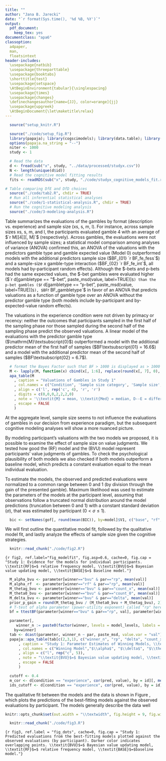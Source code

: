 ```yaml
---
title: ""
author: "Jana B. Jarecki"
date: "`r format(Sys.time(), '%d %B, %Y')`"
output:
  pdf_document:
    keep_tex: yes
documentclass: "apa6"
classoption:
  a4paper,
  man,
  floatsintext
header-includes:
  \usepackage{natbib}
  \usepackage{threeparttable}
  \usepackage{booktabs}
  \shorttitle{test}
  \usepackage{setspace}
  \AtBeginEnvironment{tabular}{\singlespacing}
  \usepackage{times}
  \usepackage{changes}
  \definechangesauthor[name={JJ}, color=orange]{jj}
  \usepackage{upgreek}
  \AtBeginDocument{\let\maketitle\relax}
---
```


```r
  source("setup_knitr.R")
```

```r
  source("./code/setup_fig.R")
  library(papaja); library(cogscimodels); library(data.table); library(BayesFactor); library(brms)
  options(papaja.na_string = "--")
  niter <- 1000
  study <- 1
```

```r
  # Read the data
  d <- fread(sub("x", study, "../data/processed/studyx.csv"))
  N <- length(unique(d$id))
  # Read the cognitive model fitting results
  fits <- readRDS(sub("x", study, "./code/studyx_cognitive_models_fit.rds"))  
```

```r
# Table comparing DfE and DfD choices
  source("./code/tab2.R", chdir = TRUE)
  # Run all inferential statistical analyses  
  source("./code/1-statistical-analysis.R", chdir = TRUE)
  # Run the cognitive modeling analysis
  source("./code/3-modeling-analysis.R")
```

\subsubsection{Evaluations of gambles and sample sizes}
Table \ref{tab:means_study1} summarizes the evaluations of the gambles by format (description vs. experience) and sample size (xs, s, m, l). For instance, across sample sizes xs, s, m, and l, the participants evaluated gamble 4 with an average of $`r M[[4]][, M]`$ (respectively). Across gambles, the evaluations were not influenced by sample sizes; a statistical model comparison among analyses of variance (ANOVA) confirmed this, an ANOVA of the valuations with the predictors gamble type and gamble expected value (Model 0) outperformed models with the additional predictors sample size ($BF_{01} `r BF_fe_fess`$) and a sample-size x gamble-type interaction ($BF_{02} `r BF_fe_int`$, all models had by-participant random effects). Although the \$-bets and p-bets had the same expected values, the \$-bet gambles  were evaluated higher ($`r d[gambletype == "$-bet", paste_msd(value, label=TRUE)]`$) than the p-bet gambles ($`r d[gambletype == "p-bet", paste_msd(value, label=TRUE)]`$), $BF `r BF_gambletype`$ in favor of an ANOVA that predicts valuations as a function of gamble type  over an ANOVA without the predictor gamble type (both models include by-participant and by-expected-value random effects).


The valuations in the experience condition were not driven by primacy or recency: neither the outcomes that participants sampled in the first half of the sampling phase nor those sampled during the second half of the sampling phase predict the observed valuations. A linear model of the evaluations with the predictor gamble type ($\mathrm{M}\textsubscript{0}$) outperformed a model with the additional predictor mean of the first half of samples ($BF\textsubscript{01} = 16.6$) and a model with the additional predictor mean of the second half of samples ($BF\textsubscript{02} = 6.7$).


\added[id=jj]{\textit{Description versus experience. }
Participants' valuations from description and experience differed for most of the gambles and sample sizes (Table \ref{tab:means_study1}, rightmost column). The \$-bets were evaluated higher based on experience ($`r dd$V1[1]`$) compared to description ($`r dd$V1[3]`$). By contrast p-bets were evaluated lower on the basis of experience ($`r dd$V1[2]`$) compared to description ($`r dd$V1[4]`$), $BF `r BF_cond_gambletype`$ in favor of an ANOVA including a gamble-type x condition interaction over a model with only the main effects. Thus, we found a D--E gap that differs from the classic D--E gap observed in choice paradigms. In Study 1, participants valued gambles as if they overweighted rare events from description \textit{and} experience. This effect was even stronger when participants made valuations from experience.}


```r
  # format the Bayes Factor such that BF > 1000 is displayed as > 1000
  M <- lapply(M, function(x) cbind(x[, 1:6], replace(round(x[, 7], 0), round(x[, 7], 0) > 1000, ">1000")))
  apa_table(M
    , caption = "Valuations of Gambles in Study 1"
    , col.names = c("Condition", 'Sample size category', 'Sample size', '\\textit{Med}', '\\textit{M}', 'D--E', 'D--E:$BF\\textsubscript{10}$')
    , align = c('l', rep('c', 4), 'r', 'r')
    , digits = c(0,0,0,2,2,2,0)
    , note = '\\textit{M} = mean, \\textit{Med} = median, D--E = difference between mean description-based valuations and experience-based valuations, $BF\\textsubscript{10}$ = Bayes Factor quantifying the evidence for a linear model $\\mathrm{M}\\textsubscript{1}$ predicting that valuations differ between description and experience over a linear model $\\mathrm{M}\\textsubscript{0}$ predicting no such differences; both models models contain a by-participant random effect. Gambles IDs 1, 2, and 3 are \\$-bets; Gamble IDs 4, 5, and 6 are p-bets.'
    , escape = FALSE
    )
```

At the aggregate level, sample size seems to not influence the evaluations of gambles in our decision from experience paradigm, but the subsequent cognitive modeling analyses will show a more nuanced picture.

\subsubsection{Cognitive modeling}
By modeling participant's valuations with the two models we proposed, it is possible to examine the effect of sample size on value judgments. We tested how good the \added[id=jj]{relative frequency} (RF) model and the
\added[id=jj]{Bayesian value updating} (BVU) model represent participants' value judgments of gambles. To check the psychological plausibility of both models we also checked if both models outperform a baseline model, which predicts a constant evaluation equal to the mean individual evaluation.

\textit{Modeling Procedure.} 
To estimate the models, the observed and predicted evaluations were normalized to a common range between 0 and 1 (by division through the gain of the presented gamble). Maximum likelihood was used to estimate the parameters of the models at the participant level, assuming that observations follow a truncated normal distribution around the model predictions (truncation between 0 and 1) with a constant standard deviation ($\sigma$), that was estimated by participant ($0 < \sigma \leq 1$). \added[id=jj]{Therefore, the relative frequency model had two free parameters, namely $\sigma$ and the power utility exponent $\tau$ ($0 \leq \tau \leq 20$). The Bayesian value updating model had four free parameters, the prior belief parameter for gain outcomes $\alpha_0$ ($0 \leq \alpha_0 \leq 2$), the learning rate $\delta$ ($0 \leq \delta \leq 10$), $\tau$ and $\sigma$, with the prior on zero outcomes constrained to $\beta_0 = 2-\alpha_0$. The baseline model had two free parameters, the mean evaluation $\mu$ and $\sigma$. We estimated the parameters using an augmented Lagrange multiplier method \citep[Rsolnp package, version 1.16]{Ghalanos2015}. Models were compared based on evidence strength and BIC weights from the Bayesian information criterion (BIC) \cite[evidence in favor of a model compared to the individually best-fitting model][]{Kass1995, Lewandowsky2011}. Higher weights indicate stronger evidence for a model.}



```r
  bic <- setNames(gof[, round(mean(BIC)), by=model]$V1, c("base", "rf", "bvu"))
```

We will first outline the quantitative model fit, followed by the qualitative model fit, and lastly analyze the effects of sample size given the cognitive strategies.

\textit{Quantitative Model Fit.}
\added[id=jj]{The Bayesian value updating model described the majority of the participants best (`r winners["bvu"]` of `r N`; `r round(winners["bvu"]/N*100)`\%). The relative frequency model described `r winners["rf"]` participants best (`r round(winners["rf"]/N*100)`\%); the baseline model described `r winners["base"]` participants best. Figure \ref{fig:fig2} shows the evidence strength for the models by participant. The models' mean Bayesian information criterion across all participants equaled BIC\textsubscript{BVU}$= `r bic["bvu"]`$, BIC\textsubscript{RF}$= `r bic["rf"]`$, and BIC\textsubscript{BASE}$= `r bic["base"]`$ (lower values indicate better fit).}


```r
  knitr::read_chunk("./code/fig2.R")
```

```{r fig2, ref.label="fig_modelfit", fig.asp=0.6, cache=0, fig.cap = "Study 1: Evidence for the models for individual participants. \\textit{RF}$=$ relative frequency model, \\textit{BVU}$=$ Bayesian value updating model, \\textit{BASE}$=$ Baseline model."}
```


```r
  M_alpha_bvu <- parameter[winner=="bvu" & par=="rp", mean(val)]
  M_alpha_rf  <- parameter[winner=="rf" & par=="rp", mean(val)]
  M_thetag_bvu <- parameter[winner=="bvu" & par=="count_x", mean(val)]
  M_theta0_bvu <- parameter[winner=="bvu" & par=="count_0", mean(val)]
  M_delta_bvu <- parameter[winner=="bvu" & par=="delta", mean(val)]
  prior_p_gain = round(M_thetag_bvu / (M_theta0_bvu + M_thetag_bvu), 2)
  # T-test of alpha parameter (power-utility exponent) called "rp" here
  bf = ttestBF(parameter[winner=="bvu" & par=="rp", val], parameter[winner=="rf" & par=="rp", val])
```

\added[id=jj]{
The estimated parameters of the best-fitting models are shown in Table \ref{tab:study1_parameter}. The power utility exponent ($\tau$) did not differ substantially for the participants that were best described by the Bayesian value updating (BVU) model ($M_{\tau}= `r M_alpha_bvu`$) and those best described by a relative frequency model ($M_{\tau}=`r M_alpha_rf`$), $\Delta$ `r apa_print(bf)$full_result`. The prior beliefs about the probability of gains was $`r prior_p_gain`$ (resulting from estimated prior parameters $\alpha_0 = `r M_thetag_bvu`$, $\beta_0 = `r M_theta0_bvu`$) for the participants best described by the BVU model. The learning rate of the mean participant that was best described by the BVU model was $M_{\delta}=`r M_delta_bvu`$ (a model with values $>$ 1 revises its priors faster than optimal Bayesian, 1 is optimal Bayesian, $<$ 1 is conservative compared to optimal Bayesian). The liberal learning rate is unusual given that previous work has found conservative learning \citep{Edwards1967,Tauber2017}. This fast learning in our task can be explained by that participants repeatedly sampled from the same set of gambles.
}

```r
  parameter[,
     winner_n := paste0(factor(winner, levels = model_levels, labels = model_labels), " (\\textit{n}$=$", ..winners[winner], ")"),
    by=winner]
  tab <- dcast(parameter, winner_n ~ par, paste_msd, value.var = "val")
  papaja::apa_table(tab[c(2,3,1), c("winner_n", "rp", "delta", "count_x","m", "sigma")]
      , caption = "Study 1: Parameter Estimates of Winning Models, \\textit{M (SD)}"
      , col.names = c("Winning Model","$\\alpha$", "$\\delta$", "$\\theta_G$","$\\mu$","$\\sigma$")
      , align = c("l", rep("c", 5)),
      , note = "\\textit{BVU}$=$ Bayesian value updating model, \\textit{RF}$=$ relative frequency model, \\textit{BASE}$=$baseline model. Parameters denote: $\\tau =$ power utility exponent, $\\alpha_0$ gain prior, $\\mu=$ mean evaluation, $\\sigma$ standard deviation."
      , escape = FALSE
      )
```

```r
  cutoff <- 0.4
  m_cor <- d[condition == "experience", cor(pred, value), by = id][, mean(V1)]
  ids_cutoff <- d[condition == "experience", cor(pred, value), by = id][V1 < cutoff]$id
```

\textit{Qualitative Model Fit.}
The qualitative fit between the models and the data is shown in Figure \ref{fig:fig3}, which plots the predictions of the best-fitting models against the observed evaluations by participant. The models generally describe the data well \added[id=jj]{($M r\textsubscript{pred,obs} = `r m_cor`$), except in four cases, where even the winning model fails to resemble the data qualitatively (participants `r sort(ids_cutoff)`, with $r\textsubscript{pred,obs} < `r cutoff`$).}\footnote{As robustness check we repeated the model comparison with subjective probability weighting, using Prelec’s \citeyear{Prelec1998} single parameter weighting function. This weighting function incorporates non-linearities in the perception of probabilities. The quantitative results of the probability weighting model and the utility model favored a utility model without probability weighting. Thus, the results suggest that in the paradigm that we studied people's perception of the probabilities of outcomes are relative accurate and best described by a linear probability function.}


```r
knitr::opts_chunk$set(out.width = "\\textwidth", fig.height = 9, fig.width = 7)
```

```r
  knitr::read_chunk("./code/fig3.R")
```

```{r fig3, ref.label = "fig_dots", cache=0, fig.cap = "Study 1: Predicted evaluations from the best-fitting models plotted against the observed evaluations (by participant). Darker color indicates overlapping points. \\textit{BVU}$=$ Bayesian value updating model, \\textit{RF}$=$ relative frequency model, \\textit{BASE}$=$baseline model."}
```

\added[id=jj]{
The cognitive modeling results thus show that most participants were best described by a Bayesian strategy, and a minority by a relative-frequency strategy. This strategy heterogeneity helps understanding the behavioral null finding---that sample size seemed to have no effect on valuations---that were observed at the aggregate level (Table \ref{tab:means_study1}). The statistical aggregate analysis fails to take the individual differences in learning strategies into account, while participants are best described by a mixture of strategies. Moreover, the aggregate statistical analysis without the cognitive modeling also fails to account for differences in the prior beliefs about gain probabilities.
}